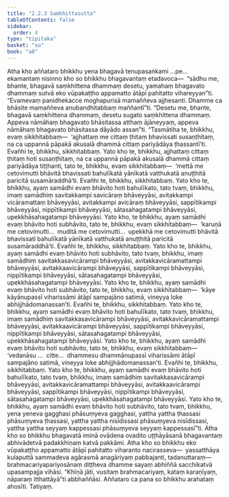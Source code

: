 ```yaml
---
title: "2.2.3 Saṃkhittasutta"
tableOfContents: false
sidebar:
  order: 4
type: "tipitaka"
basket: "su"
book: "a8"
---
```



<DynamicBreadcrumb />

<Division number="63" book="a8" bookNo="17" page="121">

<Paragraph number="640" book="a8">
Atha kho aññataro bhikkhu yena bhagavā tenupasaṅkami …pe…  ekamantaṃ nisinno kho so bhikkhu bhagavantaṃ etadavoca—  “sādhu me, bhante, bhagavā saṃkhittena dhammaṃ desetu, yamahaṃ bhagavato dhammaṃ sutvā eko vūpakaṭṭho appamatto ātāpī pahitatto vihareyyan”ti. “Evamevaṃ panidhekacce moghapurisā mamaññeva ajjhesanti. Dhamme ca bhāsite mamaññeva anubandhitabbaṃ maññantī”ti. “Desetu me, bhante, bhagavā saṃkhittena dhammaṃ, desetu sugato saṃkhittena dhammaṃ. Appeva nāmāhaṃ bhagavato bhāsitassa atthaṃ ājāneyyaṃ, appeva nāmāhaṃ bhagavato bhāsitassa dāyādo assan”ti. “Tasmātiha te, bhikkhu, evaṃ sikkhitabbaṃ—  ‘ajjhattaṃ me cittaṃ ṭhitaṃ bhavissati susaṇṭhitaṃ, na ca uppannā pāpakā akusalā dhammā cittaṃ pariyādāya ṭhassantī’ti. Evañhi te, bhikkhu, sikkhitabbaṃ.
</Paragraph>

<Paragraph number="641" book="a8">
Yato kho te, bhikkhu, ajjhattaṃ cittaṃ ṭhitaṃ hoti susaṇṭhitaṃ, na ca uppannā pāpakā akusalā dhammā cittaṃ pariyādāya tiṭṭhanti, tato te, bhikkhu, evaṃ sikkhitabbaṃ—  ‘mettā me cetovimutti bhāvitā bhavissati bahulīkatā yānīkatā vatthukatā anuṭṭhitā paricitā susamāraddhā’ti. Evañhi te, bhikkhu, sikkhitabbaṃ.
</Paragraph>

<Paragraph number="642" book="a8">
Yato kho te, bhikkhu, ayaṃ samādhi evaṃ bhāvito hoti bahulīkato, tato tvaṃ, bhikkhu, imaṃ samādhiṃ savitakkampi savicāraṃ bhāveyyāsi, avitakkampi vicāramattaṃ bhāveyyāsi, avitakkampi avicāraṃ bhāveyyāsi, sappītikampi bhāveyyāsi, nippītikampi bhāveyyāsi, sātasahagatampi bhāveyyāsi, upekkhāsahagatampi bhāveyyāsi.
</Paragraph>

<Paragraph number="643" book="a8">
Yato kho, te bhikkhu, ayaṃ samādhi evaṃ bhāvito hoti subhāvito, tato te, bhikkhu, evaṃ sikkhitabbaṃ—  ‘karuṇā me cetovimutti…  muditā me cetovimutti…  upekkhā me cetovimutti bhāvitā bhavissati bahulīkatā yānīkatā vatthukatā anuṭṭhitā paricitā susamāraddhā’ti. Evañhi te, bhikkhu, sikkhitabbaṃ.
</Paragraph>

<Paragraph number="644" book="a8">
Yato kho te, bhikkhu, ayaṃ samādhi evaṃ bhāvito hoti subhāvito, tato tvaṃ, bhikkhu, imaṃ samādhiṃ savitakkasavicārampi bhāveyyāsi, avitakkavicāramattampi bhāveyyāsi, avitakkaavicārampi bhāveyyāsi, sappītikampi bhāveyyāsi, nippītikampi bhāveyyāsi, sātasahagatampi bhāveyyāsi, upekkhāsahagatampi bhāveyyāsi.
</Paragraph>

<Paragraph number="645" book="a8">
Yato kho te, bhikkhu, ayaṃ samādhi evaṃ bhāvito hoti subhāvito, tato te, bhikkhu, evaṃ sikkhitabbaṃ—  ‘kāye kāyānupassī viharissāmi ātāpī sampajāno satimā, vineyya loke abhijjhādomanassan’ti. Evañhi te, bhikkhu, sikkhitabbaṃ.
</Paragraph>

<Paragraph number="646" book="a8">
Yato kho te, bhikkhu, ayaṃ samādhi evaṃ bhāvito hoti bahulīkato, tato tvaṃ, bhikkhu, imaṃ samādhiṃ savitakkasavicārampi bhāveyyāsi, avitakkavicāramattampi bhāveyyāsi, avitakkaavicārampi bhāveyyāsi, sappītikampi bhāveyyāsi, nippītikampi bhāveyyāsi, sātasahagatampi bhāveyyāsi, upekkhāsahagatampi bhāveyyāsi.
</Paragraph>

<Paragraph number="647" book="a8">
Yato kho te, bhikkhu, ayaṃ samādhi evaṃ bhāvito hoti subhāvito, tato te, bhikkhu, evaṃ sikkhitabbaṃ—  ‘vedanāsu …  citte…  dhammesu dhammānupassī viharissāmi ātāpī sampajāno satimā, vineyya loke abhijjhādomanassan’ti. Evañhi te, bhikkhu, sikkhitabbaṃ.
</Paragraph>

<Paragraph number="648" book="a8">
Yato kho te, bhikkhu, ayaṃ samādhi evaṃ bhāvito hoti bahulīkato, tato tvaṃ, bhikkhu, imaṃ samādhiṃ savitakkasavicārampi bhāveyyāsi, avitakkavicāramattampi bhāveyyāsi, avitakkaavicārampi bhāveyyāsi, sappītikampi bhāveyyāsi, nippītikampi bhāveyyāsi, sātasahagatampi bhāveyyāsi, upekkhāsahagatampi bhāveyyāsi.
</Paragraph>

<Paragraph number="649" book="a8">
Yato kho te, bhikkhu, ayaṃ samādhi evaṃ bhāvito hoti subhāvito, tato tvaṃ, bhikkhu, yena yeneva gagghasi phāsuṃyeva gagghasi, yattha yattha ṭhassasi phāsuṃyeva ṭhassasi, yattha yattha nisīdissasi phāsuṃyeva nisīdissasi, yattha yattha seyyaṃ kappessasi phāsuṃyeva seyyaṃ kappessasī”ti.
</Paragraph>

<Paragraph number="650" book="a8">
Atha kho so bhikkhu bhagavatā iminā ovādena ovadito uṭṭhāyāsanā bhagavantaṃ abhivādetvā padakkhiṇaṃ katvā pakkāmi. Atha kho so bhikkhu eko vūpakaṭṭho appamatto ātāpī pahitatto viharanto nacirasseva—  yassatthāya kulaputtā sammadeva agārasmā anagāriyaṃ pabbajanti, tadanuttaraṃ—  brahmacariyapariyosānaṃ diṭṭheva dhamme sayaṃ abhiññā sacchikatvā upasampajja vihāsi. “Khīṇā jāti, vusitaṃ brahmacariyaṃ, kataṃ karaṇīyaṃ, nāparaṃ itthattāyā”ti abbhaññāsi. Aññataro ca pana so bhikkhu arahataṃ ahosīti.

</Paragraph>
</Division>

<Paragraph number="651" type="center" book="a8">
Tatiyaṃ.
</Paragraph>